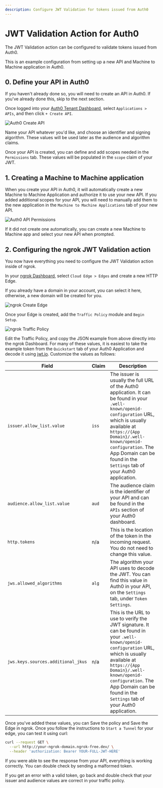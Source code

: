```yaml
---
description: Configure JWT Validation for tokens issued from Auth0
---
```



# JWT Validation Action for Auth0

The JWT Validation action can be configured to validate tokens issued from Auth0.

This is an example configuration from setting up a new API and Machine to Machine application in Auth0.

<ExampleAuth0 />

## 0. Define your API in Auth0

If you haven't already done so, you will need to create an API in Auth0. If you've already done this, skip to the next section.

Once logged into your [Auth0 Tenant Dashboard](https://manage.auth0.com/dashboard), select `Applications > APIs`, and then click `+ Create API`.

![Auth0 Create API](img/jwt-create-new-api.png)

Name your API whatever you'd like, and choose an identifier and signing algorithm. These values will be used later as the audience and algorithm claims.

Once your API is created, you can define and add scopes needed in the `Permissions` tab. These values will be populated in the `scope` claim of your JWT.

## 1. Creating a Machine to Machine application

When you create your API in Auth0, it will automatically create a new Machine to Machine Application and authorize it to use your new API. If you added additional scopes for your API, you will need to manually add them to the new application in the `Machine to Machine Applications` tab of your new API.

![Auth0 API Permissions](img/jwt-machine-to-machine.png)

If it did not create one automatically, you can create a new Machine to Machine app and select your new API when prompted.

## 2. Configuring the ngrok JWT Validation action

You now have everything you need to configure the JWT Validation action inside of ngrok.

In your [ngrok Dashboard](https://ngrok.com/dashboard), select `Cloud Edge > Edges` and create a new HTTP Edge.

If you already have a domain in your account, you can select it here, otherwise, a new domain will be created for you.

![ngrok Create Edge](img/jwt-ngrok-new-edge.png)

Once your Edge is created, add the `Traffic Policy` module and `Begin Setup`.

![ngrok Traffic Policy](img/jwt-ngrok-traffic-policy.png)

Edit the Traffic Policy, and copy the JSON example from above directly into the ngrok Dashboard. For many of these values, it is easiest to take the example token from the `Quickstart` tab of your Auth0 Application and decode it using [jwt.io](https://jwt.io). Customize the values as follows:

| Field                              | Claim | Description                                                                                                                                                                                                                                                                                      |
| ---------------------------------- | ----- | ------------------------------------------------------------------------------------------------------------------------------------------------------------------------------------------------------------------------------------------------------------------------------------------------ |
| `issuer.allow_list.value`          | `iss` | The issuer is usually the full URL of the Auth0 application. It can be found in your `.well-known/openid-configuration` URL, which is usually available at `https://{App Domain}/.well-known/openid-configuration`. The App Domain can be found in the `Settings` tab of your Auth0 application. |
| `audience.allow_list.value`        | `aud` | The audience claim is the identifier of your API and can be found in the `APIs` section of your Auth0 dashboard.                                                                                                                                                                                 |
| `http.tokens`                      | n/a   | This is the location of the token in the incoming request. You do not need to change this value.                                                                                                                                                                                                 |
| `jws.allowed_algorithms`           | `alg` | The algorithm your API uses to decode the JWT. You can find this value in Auth0 in your API, on the `Settings` tab, under `Token Settings`.                                                                                                                                                      |
| `jws.keys.sources.additional_jkus` | n/a   | This is the URL to use to verify the JWT signature. It can be found in your `.well-known/openid-configuration` URL, which is usually available at `https://{App Domain}/.well-known/openid-configuration`. The App Domain can be found in the `Settings` tab of your Auth0 application.          |

Once you've added these values, you can Save the policy and Save the Edge in ngrok. Once you follow the instructions to `Start a Tunnel` for your edge, you can test it using curl:

```bash
curl --request GET \
  --url http://your-ngrok-domain.ngrok-free.dev/ \
  --header 'authorization: Bearer YOUR-FULL-JWT-HERE'
```

If you were able to see the response from your API, everything is working correctly. You can double check by sending a malformed token.

If you get an error with a valid token, go back and double check that your issuer and audience values are correct in your traffic policy.
